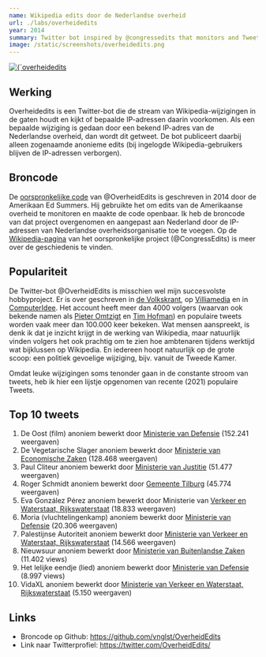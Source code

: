 ```yaml
---
name: Wikipedia edits door de Nederlandse overheid
url: ./labs/overheidedits
year: 2014
summary: Twitter bot inspired by @congressedits that monitors and Tweets any edits made to Wikipedia by the Dutch government. It's been in the news quite a few times (de Volkskrant) and the account has more followers than I do. (in Dutch)
image: /static/screenshots/overheidedits.png
---
```


<a href="https://twitter.com/overheidedits" target="_blank">
  <Image
    alt={`overheidedits screenshot`}
    src={`/static/screenshots/overheidedits.png`}
    width={1196}
    height={1110}
    priority
  />
</a>

## Werking

Overheidedits is een Twitter-bot die de stream van Wikipedia-wijzigingen in de gaten houdt en kijkt of bepaalde IP-adressen daarin voorkomen. Als een bepaalde wijziging is gedaan door een bekend IP-adres van de Nederlandse overheid, dan wordt dit getweet. De bot publiceert daarbij alleen zogenaamde anonieme edits (bij ingelogde Wikipedia-gebruikers blijven de IP-adressen verborgen).

## Broncode

De [oorspronkelijke code](https://github.com/edsu/anon) van @OverheidEdits is geschreven in 2014 door de Amerikaan Ed Summers. Hij gebruikte het om edits van de Amerikaanse overheid te monitoren en maakte de code openbaar. Ik heb de broncode van dat project overgenomen en aangepast aan Nederland door de IP-adressen van Nederlandse overheidsorganisatie toe te voegen. Op de [Wikipedia-pagina](https://en.wikipedia.org/wiki/CongressEdits) van het oorspronkelijke project (@CongressEdits) is meer over de geschiedenis te vinden.

## Populariteit

De Twitter-bot @OverheidEdits is misschien wel mijn succesvolste hobbyproject. Er is over geschreven in [de Volkskrant](https://www.volkskrant.nl/nieuws-achtergrond/wikipedia-pagina-nieuwsuur-aangepast-vanaf-ministerie-buitenlandse-zaken-nieuwsuur-spreek-je-uit-als-nieuw-zuur~be99ea77/), op [Villiamedia](https://www.villamedia.nl/artikel/ministerie-buza-bewerkte-wikipedia-pagina-nieuwsuur) en in [ComputerIdee](https://www.computeridee.nl/nieuws/harry-potter-en-voetbal-dit-wijzigt-de-overheid-allemaal-op-wikipedia/). Het account heeft meer dan 4000 volgers (waarvan ook bekende namen als [Pieter Omtzigt](https://twitter.com/PieterOmtzigt) en [Tim Hofman](https://twitter.com/debroervanroos)) en populaire tweets worden vaak meer dan 100.000 keer bekeken. Wat mensen aanspreekt, is denk ik dat je inzicht krijgt in de werking van Wikipedia, maar natuurlijk vinden volgers het ook prachtig om te zien hoe ambtenaren tijdens werktijd wat bijklussen op Wikipedia. En iedereen hoopt natuurlijk op de grote scoop: een politiek gevoelige wijziging, bijv. vanuit de Tweede Kamer.

Omdat leuke wijzigingen soms tenonder gaan in de constante stroom van tweets, heb ik hier een lijstje opgenomen van recente (2021) populaire Tweets.

## Top 10 tweets

1. De Oost (film) anoniem bewerkt door [Ministerie van Defensie](https://twitter.com/overheidedits/status/1355061486918504449) (152.241 weergaven)
2. De Vegetarische Slager anoniem bewerkt door [Ministerie van Economische Zaken](https://twitter.com/OverheidEdits/status/1466785753128751114) (128.468 weergaven)
3. Paul Cliteur anoniem bewerkt door [Ministerie van Justitie](https://twitter.com/overheidedits/status/1339949085583917059) (51.477 weergaven)
4. Roger Schmidt anoniem bewerkt door [Gemeente Tilburg](https://twitter.com/OverheidEdits/status/1440614874367729668) (45.774 weergaven)
5. Eva González Pérez anoniem bewerkt door Ministerie van [Verkeer en Waterstaat, Rijkswaterstaat](https://twitter.com/OverheidEdits/status/1385263965043838983) (18.833 weergaven)
6. Moria (vluchtelingenkamp) anoniem bewerkt door [Ministerie van Defensie](https://twitter.com/BossDre_/status/1361740301208072197) (20.306 weergaven)
7. Palestijnse Autoriteit anoniem bewerkt door [Ministerie van Verkeer en Waterstaat, Rijkswaterstaat](https://twitter.com/OverheidEdits/status/1405488245350219778) (14.566 weergaven)
8. Nieuwsuur anoniem bewerkt door [Ministerie van Buitenlandse Zaken](https://twitter.com/OverheidEdits/status/1054439388875231232) (11.402 views)
9. Het lelijke eendje (lied) anoniem bewerkt door [Ministerie van Defensie](https://mobile.twitter.com/overheidedits/status/1291684668237123585) (8.997 views)
10. VidaXL anoniem bewerkt door [Ministerie van Verkeer en Waterstaat, Rijkswaterstaat](https://twitter.com/OverheidEdits/status/1415259018382254085) (5.150 weergaven)

## Links

- Broncode op Github: https://github.com/vnglst/OverheidEdits
- Link naar Twitterprofiel: https://twitter.com/OverheidEdits/
